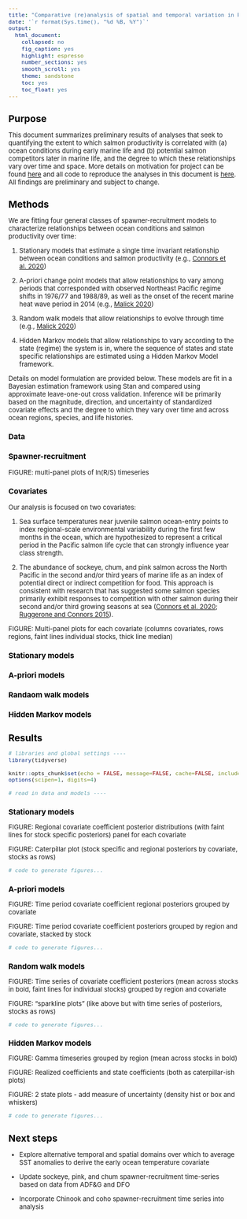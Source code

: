 ```yaml
---
title: "Comparative (re)analysis of spatial and temporal variation in Pacific salmon responses to a warming and more crowded North Pacific Ocean"
date: '`r format(Sys.time(), "%d %B, %Y")`'
output:
  html_document:
    collapsed: no
    fig_caption: yes
    highlight: espresso
    number_sections: yes
    smooth_scroll: yes
    theme: sandstone
    toc: yes
    toc_float: yes
---
```


```{=html}
<style type="text/css">

body{ /* Normal  */
      font-size: 13px;
  }
td {  /* Table  */
  font-size: 13px;
}
h1.title {
  font-size: 24px;
  color: Black;
}
h1 { /* Header 1 */
  font-size: 19px;
  color: Black;
}
h2 { /* Header 2 */
  font-size: 15px;
  color: Black;
}
h3 { /* Header 3 */
  font-size: 15px;
  color: Black;
}
</style>
```
# Purpose

This document summarizes preliminary results of analyses that seek to quantifying the extent to which salmon productivity is correlated with (a) ocean conditions during early marine life and (b) potential salmon competitors later in marine life, and the degree to which these relationships vary over time and space. More details on motivation for project can be found [here](https://docs.google.com/document/d/10S7fLbRe9TfdlgTrm0hEvXyFVNHW8M8M/edit) and all code to reproduce the analyses in this document is [here](https://github.com/Pacific-salmon-assess/Salmon-warming-crowded-oceans). All findings are preliminary and subject to change.

# Methods

We are fitting four general classes of spawner-recruitment models to characterize relationships between ocean conditions and salmon productivity over time:

1.  Stationary models that estimate a single time invariant relationship between ocean conditions and salmon productivity (e.g., [Connors et al. 2020](https://cdnsciencepub.com/doi/full/10.1139/cjfas-2019-0422))

2.  A-priori change point models that allow relationships to vary among periods that corresponded with observed Northeast Pacific regime shifts in 1976/77 and 1988/89, as well as the onset of the recent marine heat wave period in 2014 (e.g., [Malick 2020](https://onlinelibrary.wiley.com/doi/10.1111/fog.12469))

3.  Random walk models that allow relationships to evolve through time (e.g., [Malick 2020](https://onlinelibrary.wiley.com/doi/10.1111/fog.12469))

4.  Hidden Markov models that allow relationships to vary according to the state (regime) the system is in, where the sequence of states and state specific relationships are estimated using a Hidden Markov Model framework.

Details on model formulation are provided below. These models are fit in a Bayesian estimation framework using Stan and compared using approximate leave-one-out cross validation. Inference will be primarily based on the magnitude, direction, and uncertainty of standardized covariate effects and the degree to which they vary over time and across ocean regions, species, and life histories.

## Data

### Spawner-recruitment

FIGURE: multi-panel plots of ln(R/S) timeseries

### Covariates

Our analysis is focused on two covariates:

1.  Sea surface temperatures near juvenile salmon ocean-entry points to index regional-scale environmental variability during the first few months in the ocean, which are hypothesized to represent a critical period in the Pacific salmon life cycle that can strongly influence year class strength.

2.  The abundance of sockeye, chum, and pink salmon across the North Pacific in the second and/or third years of marine life as an index of potential direct or indirect competition for food. This approach is consistent with research that has suggested some salmon species primarily exhibit responses to competition with other salmon during their second and/or third growing seasons at sea ([Connors et al. 2020](https://cdnsciencepub.com/doi/full/10.1139/cjfas-2019-0422); [Ruggerone and Connors 2015](https://cdnsciencepub.com/doi/full/10.1139/cjfas-2014-0134)).

FIGURE: Multi-panel plots for each covariate (columns covariates, rows regions, faint lines individual stocks, thick line median)

## Stationary models

## A-priori models

## Randaom walk models

## Hidden Markov models

# Results

```r
# libraries and global settings ----
library(tidyverse)

knitr::opts_chunk$set(echo = FALSE, message=FALSE, cache=FALSE, include=TRUE, dpi=300)
options(scipen=1, digits=4)

# read in data and models ----

```

## Stationary models

FIGURE: Regional covariate coefficient posterior distributions (with faint lines for stock specific posteriors) panel for each covariate

FIGURE: Caterpillar plot (stock specific and regional posteriors by covariate, stocks as rows)

```r
# code to generate figures...
```

## A-priori models

FIGURE: Time period covariate coefficient regional posteriors grouped by covariate

FIGURE: Time period covariate coefficient posteriors grouped by region and covariate, stacked by stock

```r
# code to generate figures...
```

## Random walk models

FIGURE: Time series of covariate coefficient posteriors (mean across stocks in bold, faint lines for individual stocks) grouped by region and covariate

FIGURE: "sparkline plots" (like above but with time series of posteriors, stocks as rows)

```r
# code to generate figures...
```

## Hidden Markov models

FIGURE: Gamma timeseries grouped by region (mean across stocks in bold)

FIGURE: Realized coefficients and state coefficients (both as caterpillar-ish plots)

FIGURE: 2 state plots - add measure of uncertainty (density hist or box and whiskers)

```r
# code to generate figures...
```

# Next steps

- Explore alternative temporal and spatial domains over which to average SST anomalies to derive the early ocean temperature covariate

- Update sockeye, pink, and chum spawner-recruitment time-series based on data from ADF&G and DFO

- Incorporate Chinook and coho spawner-recruitment time series into analysis